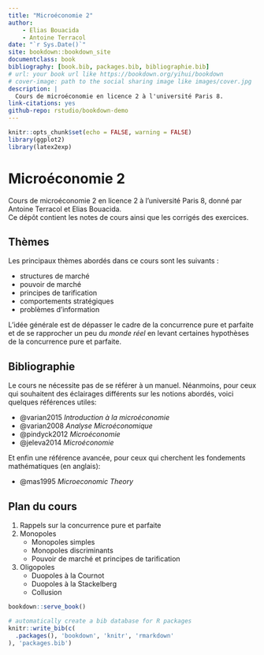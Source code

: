 ```yaml
--- 
title: "Microéconomie 2"
author:
    - Elias Bouacida
    - Antoine Terracol
date: "`r Sys.Date()`"
site: bookdown::bookdown_site
documentclass: book
bibliography: [book.bib, packages.bib, bibliographie.bib]
# url: your book url like https://bookdown.org/yihui/bookdown
# cover-image: path to the social sharing image like images/cover.jpg
description: |
  Cours de microéconomie en licence 2 à l'université Paris 8.
link-citations: yes
github-repo: rstudio/bookdown-demo
---
```


```r
knitr::opts_chunk$set(echo = FALSE, warning = FALSE)
library(ggplot2)
library(latex2exp)
```

# Microéconomie 2

Cours de microéconomie 2 en licence 2 à l'université Paris 8, donné par Antoine Terracol et Elias Bouacida.  
Ce dépôt contient les notes de cours ainsi que les corrigés des exercices.

## Thèmes

Les principaux thèmes abordés dans ce cours sont les suivants :

-  structures de marché
- pouvoir de marché
- principes de tarification
- comportements stratégiques
- problèmes d'information

L'idée générale est de dépasser le cadre de la concurrence pure et parfaite et de se rapprocher un peu du *monde réel* en levant certaines hypothèses de la concurrence pure et parfaite.

## Bibliographie

Le cours ne nécessite pas de se référer à un manuel. 
Néanmoins, pour ceux qui souhaitent des éclairages différents sur les notions abordés, voici quelques références utiles:

- @varian2015 *Introduction à la microéconomie*
- @varian2008 *Analyse Microéconomique*
- @pindyck2012 *Microéconomie*
- @jeleva2014 *Microéconomie*

Et enfin une référence avancée, pour ceux qui cherchent les fondements mathématiques (en anglais):

- @mas1995 *Microeconomic Theory*

## Plan du cours

1. Rappels sur la concurrence pure et parfaite
2. Monopoles
    - Monopoles simples
    - Monopoles discriminants
    - Pouvoir de marché et principes de tarification
3. Oligopoles
    - Duopoles à la Cournot
    - Duopoles à la Stackelberg
    - Collusion


```r
bookdown::serve_book()
```


```r
# automatically create a bib database for R packages
knitr::write_bib(c(
  .packages(), 'bookdown', 'knitr', 'rmarkdown'
), 'packages.bib')
```
